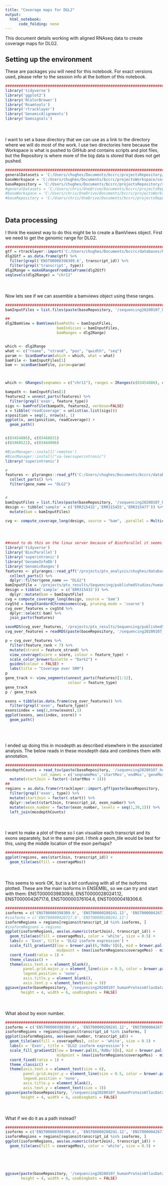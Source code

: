 ```yaml
---
title: "Coverage maps for DGL2"
output:
  html_notebook:
      code_folding: none
---
```


This document details working with aligned RNAseq data to create coverage maps for DLG2.

## Setting up the environment

These are packages you will need for this notebook. For exact versions used, please refer to the session info at the bottom of this notebook.

```r
##########################################################################################
library('tidyverse')
library('ggplot2')
library('RColorBrewer')
library('Rsamtools')
library('rtracklayer')
library('GenomicAlignments')
library('bamsignals')
```

<div style="margin-bottom:50px;"></div>

I want to set a base directory that we can use as a link to the directory where we will do most of the work. I use two directories here because the Workspace is what is pushed to GitHub and contains scripts and plot files, but the Repository is where more of the big data is stored that does not get pushed.

```r
##########################################################################################
generalDatasets = 'C:/Users/chughes/Documents/bccrc/projectsRepository/generalDatasets'
baseWorkspace = 'C:/Users/chughes/Documents/bccrc/projectsWorkspace/sorensenLab/relatedToDlg2'
baseRepository = 'C:/Users/chughes/Documents/bccrc/projectsRepository/sorensenLab/relatedToDlg2'
#generalDatasets = 'C:/Users/chris/OneDrive/Documents/bccrc/projectsRepository/generalDatasets'
#baseWorkspace = 'C:/Users/chris/OneDrive/Documents/bccrc/projectsWorkspace/sorensenLab/relatedToYbx1'
#baseRepository = 'C:/Users/chris/OneDrive/Documents/bccrc/projectsRepository/sorensenLab/relatedToYbx1'
```

<div style="margin-bottom:50px;"></div>

## Data processing

I think the easiest way to do this might be to create a BamViews object. First we need to get the genomic range for DLG2.

```r
##########################################################################################
gtf = rtracklayer::import('C:/Users/chughes/Documents/bccrc/databases/hg38/gencode_gtf/hg38.gtf')
dlg2Gtf = as.data.frame(gtf) %>%
  filter(grepl('ENST00000398309.6', transcript_id)) %>%
  filter(grepl('transcript', type))
dlg2Range = makeGRangesFromDataFrame(dlg2Gtf)
seqlevels(dlg2Range) = "chr11"
```

<div style="margin-bottom:50px;"></div>

Now lets see if we can assemble a bamviews object using these ranges.

```r
##########################################################################################
bamInputFiles = list.files(paste(baseRepository, '/sequencing20200107_humanProteinAtlasData/', sep = ''), pattern = '*.bam$', full.names = TRUE)

##
dlg2BamView = BamViews(bamPaths = bamInputFiles, 
                       bamIndicies = bamInputFiles,
                       bamRanges = dlg2Range)


which <- dlg2Range
what <- c("rname", "strand", "pos", "qwidth", "seq")
param <- ScanBamParam(which = which, what = what)     
bamFile <- bamInputFiles[1]
bam <- scanBam(bamFile, param=param)   



which <- GRanges(seqnames = c("chr11"), ranges = IRanges(c(83454886), c(83468831)))

bampath <- bamInputFiles[1]
features2 = unnest_parts(features) %>%
  filter(grepl('exon', feature_type))
sigs <- bamProfile(bampath, features2, verbose=FALSE)
x = tibble('readCoverage' = unlist(as.list(sigs)))
x$position = seq(1, nrow(x), 1)
ggplot(x, aes(position, readCoverage)) +
  geom_path()


c(83454886), c(83468831)
c(83460521), c(83464006)
```



```r
#BiocManager::install('remotes')
#BiocManager::install("sa-lee/superintronic")
library('superintronic')

#
features <- plyranges::read_gff('C:/Users/chughes/Documents/bccrc/databases/hg38/gencode_gtf/hg38.gtf') %>% 
  collect_parts() %>% 
  filter(gene_name == "DLG2")


#
bamInputFiles = list.files(paste(baseRepository, '/sequencing20200107_humanProteinAtlasData/', sep = ''), pattern = '*.bam$', full.names = TRUE)
design <- tibble('sample' = c('ERR315432','ERR315455','ERR315477')) %>%
  mutate(bam = bamInputFiles)

cvg <- compute_coverage_long(design, source = "bam", .parallel = MulticoreParam(3))




##need to do this on the linux server because of BiocParallel it seems
library('tidyverse')
library('BiocParallel')
library('superintronic')
library('GenomeInfoDb')
library('GenomicRanges')
features <- plyranges::read_gff('/projects/ptx_analysis/chughes/databases/refgenieIndexes/hg38/gencode_gtf/default/hg38.gtf') %>% 
  collect_parts() %>% 
  dplyr::filter(gene_name == "DLG2")
bamInputFile = '/projects/ptx_results/Sequencing/publishedStudies/humanProteinAtlasRnaSequencingData/starResults/ERR315432.sorted.bam'
design = tibble('sample' = c('ERR315432')) %>%
  dplyr::mutate(bam = bamInputFile)
cvg = compute_coverage_long(design, source = 'bam')
cvgStd = keepStandardChromosomes(cvg, pruning.mode = 'coarse')
cvg_over_features = cvgStd %>% 
  dplyr::select(-bam) %>% 
  join_parts(features)

saveRDS(cvg_over_features, '/projects/ptx_results/Sequencing/publishedStudies/humanProteinAtlasRnaSequencingData/starResults/ERR315432.dlg2.coverage.rds')
cvg_over_features = readRDS(paste(baseRepository, '/sequencing20200107_humanProteinAtlasData/ERR315432.dlg2.coverage.rds', sep = ''))

p = cvg_over_features %>%
  filter(feature_rank < 7) %>%
  mutate(strand = feature_strand) %>% 
  view_coverage(score = score, colour = feature_type) + 
  scale_color_brewer(palette = "Dark2") +
  guides(colour = FALSE) +
  labs(title = "Coverage over SRM")
p
gene_track <- view_segments(unnest_parts(features)[1:12], 
                            colour = feature_type)
gene_track
p / gene_track

exons = tibble(as.data.frame(cvg_over_features)) %>%
  filter(grepl('exon', feature_type))
exons$index = seq(1,nrow(exons),1)
ggplot(exons, aes(index, score)) +
  geom_path()
  
```

<div style="margin-bottom:50px;"></div>

I ended up doing this in mosdepth as described elsewhere in the associated analysis. The below reads in these mosdepth data and combines them with annotation.

```r
##########################################################################################
mosdepthCounts = read_tsv(paste(baseRepository, '/sequencing20200107_humanProteinAtlasData/mosdepthAnalysis/ERR315455.regions.bed.gz', sep = ''), 
                col_names = c('seqnameMos','startMos','endMos','geneMos','coverageMos')) %>%
  mutate(startJoin = factor(-(startMos + 1)))
##
regions = as.data.frame(rtracklayer::import.gff(paste(baseRepository, '/sequencing20200107_humanProteinAtlasData/mosdepthAnalysis/targetTranscriptList.gtf', sep = ''))) %>%
  filter(grepl('exon', type)) %>%
  mutate(startJoin = factor(-start)) %>%
  dplyr::select(startJoin, transcript_id, exon_number) %>%
  mutate(exon_number = factor(exon_number, levels = seq(1,30,1))) %>%
  left_join(mosdepthCounts)
```

<div style="margin-bottom:50px;"></div>

I want to make a plot of these so I can visualize each transcript and its exons separately, but in the same plot. I think a geom_tile would be best for this, using the middle location of the exon perhaps?

```r
##########################################################################################
ggplot(regions, aes(startJoin, transcript_id)) +
  geom_tile(aes(fill = coverageMos))
```

<div style="margin-bottom:50px;"></div>

This seems to work OK, but is a bit confusing with all of the isoforms plotted. These are the main isoforms in ENSEMBL, so we can try and start with them: ENST00000398309.6, ENST00000280241.12, ENST00000426717.6, ENST00000376104.6, ENST00000418306.6.

```r
##########################################################################################
isoforms = c('ENST00000398309.6', 'ENST00000280241.12', 'ENST00000426717.6', 'ENST00000376104.6', 'ENST00000418306.6')
#isoforms = c('ENST00000426717.6','ENST00000280241.12')
isoformRegions = regions[regions$transcript_id %in% isoforms, ]
#isoformRegions = regions
ggplot(isoformRegions, aes(as.numeric(startJoin), transcript_id)) +
  geom_tile(aes(fill = coverageMos), color = 'white', size = 0.5) +
  labs(x = 'Exon', title = 'DLG2 isoform expression') +
  scale_fill_gradient2(low = brewer.pal(6,'RdBu')[6], mid = brewer.pal(6,'RdBu')[4], high = brewer.pal(6,'RdBu')[1],
                       midpoint = (max(isoformRegions$coverageMos) - min(isoformRegions$coverageMos))/2) +
  coord_fixed(ratio = 1) +
  theme_classic() +
  theme(axis.text.x = element_blank(),
        panel.grid.major.y = element_line(size = 0.5, color = brewer.pal(6,'Greys')[4]),
        legend.position = 'none',
        axis.title.y = element_blank(),
        axis.text.y = element_text(size = 3))
ggsave(paste(baseRepository, '/sequencing20200107_humanProteinAtlasData/mosdepthAnalysis/tileplot_brainIsoformExpression.pdf', sep = ''),
       height = 4, width = 6, useDingbats = FALSE)
```

<div style="margin-bottom:50px;"></div>

What about by exon number.

```r
##########################################################################################
isoforms = c('ENST00000398309.6', 'ENST00000280241.12', 'ENST00000426717.6', 'ENST00000376104.6', 'ENST00000418306.6')
isoformRegions = regions[regions$transcript_id %in% isoforms, ]
ggplot(isoformRegions, aes(exon_number, transcript_id)) +
  geom_tile(aes(fill = coverageMos), color = 'white', size = 0.5) +
  labs(x = 'Exon', title = 'DLG2 isoform expression') +
  scale_fill_gradient2(low = brewer.pal(6,'RdBu')[6], mid = brewer.pal(6,'RdBu')[4], high = brewer.pal(6,'RdBu')[1],
                       midpoint = (max(isoformRegions$coverageMos) - min(isoformRegions$coverageMos))/2) +
  coord_fixed(ratio = 1) +
  theme_classic() +
  theme(axis.text.x = element_text(size = 6),
        panel.grid.major.y = element_line(size = 0.5, color = brewer.pal(6,'Greys')[4]),
        legend.position = 'none',
        axis.title.y = element_blank(),
        axis.text.y = element_text(size = 3))
ggsave(paste(baseRepository, '/sequencing20200107_humanProteinAtlasData/mosdepthAnalysis/tileplot_brainIsoformExpressionExons.pdf', sep = ''),
       height = 4, width = 6, useDingbats = FALSE)

```

<div style="margin-bottom:50px;"></div>

What if we do it as a path instead?

```r
##########################################################################################
isoforms = c('ENST00000398309.6', 'ENST00000280241.12', 'ENST00000426717.6', 'ENST00000376104.6', 'ENST00000418306.6')
isoformRegions = regions[regions$transcript_id %in% isoforms, ]
ggplot(isoformRegions, aes(as.numeric(startJoin), transcript_id)) +
  geom_tile(aes(fill = coverageMos), color = 'white', size = 0.5) +

  
  
  
  
ggsave(paste(baseRepository, '/sequencing20200107_humanProteinAtlasData/mosdepthAnalysis/lineplot_brainIsoformExpression.pdf', sep = ''),
       height = 4, width = 6, useDingbats = FALSE)
```

























